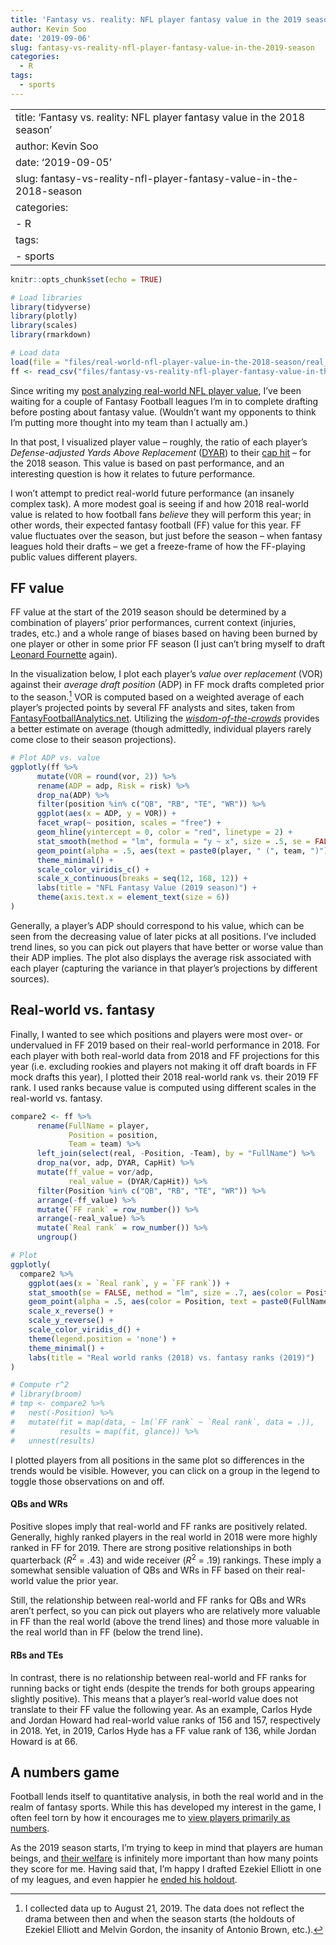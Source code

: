 ```yaml
---
title: 'Fantasy vs. reality: NFL player fantasy value in the 2019 season'
author: Kevin Soo
date: '2019-09-06'
slug: fantasy-vs-reality-nfl-player-fantasy-value-in-the-2019-season
categories:
  - R
tags:
  - sports
---
```

---
title: 'Fantasy vs. reality: NFL player fantasy value in the 2018 season'
author: Kevin Soo
date: '2019-09-05'
slug: fantasy-vs-reality-nfl-player-fantasy-value-in-the-2018-season
categories:
  - R
tags:
  - sports
---

```r
knitr::opts_chunk$set(echo = TRUE)

# Load libraries
library(tidyverse)
library(plotly)
library(scales)
library(rmarkdown)

# Load data
load(file = "files/real-world-nfl-player-value-in-the-2018-season/real_value_2018.Rda")
ff <- read_csv("files/fantasy-vs-reality-nfl-player-fantasy-value-in-the-2019-season/ffa_2019_data.csv")
```

Since writing my [post analyzing real-world NFL player value](https://casualinference.netlify.com/2019/08/19/real-world-nfl-player-value-in-the-2018-season/), I've been waiting for a couple of Fantasy Football leagues I'm in to complete drafting before posting about fantasy value. (Wouldn't want my opponents to think I'm putting more thought into my team than I actually am.)

In that post, I visualized player value -- roughly, the ratio of each player's *Defense-adjusted Yards Above Replacement* ([DYAR](https://www.footballoutsiders.com/info/methods#DYAR)) to their [cap hit](https://bleacherreport.com/articles/1665623-how-does-the-salary-cap-work-in-the-nfl) -- for the 2018 season. This value is based on past performance, and an interesting question is how it relates to future performance.

I won't attempt to predict real-world future performance (an insanely complex task). A more modest goal is seeing if and how 2018 real-world value is related to how football fans *believe* they will perform this year; in other words, their expected fantasy football (FF) value for this year. FF value fluctuates over the season, but just before the season -- when fantasy leagues hold their drafts -- we get a freeze-frame of how the FF-playing public values different players. 

## FF value

FF value at the start of the 2019 season should be determined by a combination of players' prior performances, current context (injuries, trades, etc.) and a whole range of biases based on having been burned by one player or other in some prior FF season (I just can't bring myself to draft [Leonard Fournette](https://blackandteal.com/2019/06/01/three-reasons-jaguars-rb-leonard-fournette-will-bounce-back/) again). 

In the visualization below, I plot each player's *value over replacement* (VOR) against their *average draft position* (ADP) in FF mock drafts completed prior to the season.[^1] VOR is computed based on a weighted average of each player's projected points by several FF analysts and sites, taken from [FantasyFootballAnalytics.net](https://fantasyfootballanalytics.net). Utilizing the [*wisdom-of-the-crowds*](https://en.wikipedia.org/wiki/Wisdom_of_the_crowd) provides a better estimate on average (though admittedly, individual players rarely come close to their season projections).

```r
# Plot ADP vs. value
ggplotly(ff %>% 
      mutate(VOR = round(vor, 2)) %>% 
      rename(ADP = adp, Risk = risk) %>% 
      drop_na(ADP) %>% 
      filter(position %in% c("QB", "RB", "TE", "WR")) %>% 
      ggplot(aes(x = ADP, y = VOR)) +
      facet_wrap(~ position, scales = "free") +
      geom_hline(yintercept = 0, color = "red", linetype = 2) +
      stat_smooth(method = "lm", formula = "y ~ x", size = .5, se = FALSE) +
      geom_point(alpha = .5, aes(text = paste0(player, " (", team, ")"), color = Risk)) +
      theme_minimal() +
      scale_color_viridis_c() +
      scale_x_continuous(breaks = seq(12, 168, 12)) +
      labs(title = "NFL Fantasy Value (2019 season)") +
      theme(axis.text.x = element_text(size = 6))
)
```


Generally, a player's ADP should correspond to his value, which can be seen from the decreasing value of later picks at all positions. I've included trend lines, so you can pick out players that have better or worse value than their ADP implies. The plot also displays the average risk associated with each player (capturing the variance in that player's projections by different sources).

## Real-world vs. fantasy

Finally, I wanted to see which positions and players were most over- or undervalued in FF 2019 based on their real-world performance in 2018. For each player with both real-world data from 2018 and FF projections for this year (i.e. excluding rookies and players not making it off draft boards in FF mock drafts this year), I plotted their 2018 real-world rank vs. their 2019 FF rank. I used ranks because value is computed using different scales in the real-world vs. fantasy. 

```r
compare2 <- ff %>% 
      rename(FullName = player,
             Position = position,
             Team = team) %>% 
      left_join(select(real, -Position, -Team), by = "FullName") %>% 
      drop_na(vor, adp, DYAR, CapHit) %>% 
      mutate(ff_value = vor/adp,
             real_value = (DYAR/CapHit)) %>% 
      filter(Position %in% c("QB", "RB", "TE", "WR")) %>% 
      arrange(-ff_value) %>% 
      mutate(`FF rank` = row_number()) %>%
      arrange(-real_value) %>% 
      mutate(`Real rank` = row_number()) %>% 
      ungroup()

# Plot
ggplotly(
  compare2 %>% 
    ggplot(aes(x = `Real rank`, y = `FF rank`)) +
    stat_smooth(se = FALSE, method = "lm", size = .7, aes(color = Position)) +
    geom_point(alpha = .5, aes(color = Position, text = paste0(FullName, " (", Team, ")"))) +
    scale_x_reverse() + 
    scale_y_reverse() +
    scale_color_viridis_d() +
    theme(legend.position = 'none') +
    theme_minimal() +
    labs(title = "Real world ranks (2018) vs. fantasy ranks (2019)")
)

# Compute r^2
# library(broom)
# tmp <- compare2 %>% 
#   nest(-Position) %>% 
#   mutate(fit = map(data, ~ lm(`FF rank` ~ `Real rank`, data = .)),
#          results = map(fit, glance)) %>% 
#   unnest(results)
```

I plotted players from all positions in the same plot so differences in the trends would be visible. However, you can click on a group in the legend to toggle those observations on and off.

#### QBs and WRs

Positive slopes imply that real-world and FF ranks are positively related. Generally, highly ranked players in the real world in 2018 were more highly ranked in FF for 2019. There are strong positive relationships in both quarterback (*R*^2^ = .43) and wide receiver (*R*^2^ = .19) rankings. These imply a somewhat sensible valuation of QBs and WRs in FF based on their real-world value the prior year.

Still, the relationship between real-world and FF ranks for QBs and WRs aren't perfect, so you can pick out players who are relatively more valuable in FF than the real world (above the trend lines) and those more valuable in the real world than in FF (below the trend line). 

#### RBs and TEs

In contrast, there is no relationship between real-world and FF ranks for running backs or tight ends (despite the trends for both groups appearing slightly positive). This means that a player's real-world value does not translate to their FF value the following year. As an example, Carlos Hyde and Jordan Howard had real-world value ranks of 156 and 157, respectively in 2018. Yet, in 2019, Carlos Hyde has a FF value rank of 136, while Jordan Howard is at 66.

## A numbers game

Football lends itself to quantitative analysis, in both the real world and in the realm of fantasy sports. While this has developed my interest in the game, I often feel torn by how it encourages me to [view players primarily as numbers](https://www.washingtonpost.com/news/made-by-history/wp/2017/09/10/the-dark-side-of-fantasy-football/). 

As the 2019 season starts, I'm trying to keep in mind that players are human beings, and [their welfare](https://www.theatlantic.com/sponsored/prudential-against-the-grain/the-nfl-challenge-keeping-gladiators-safe/386/) is infinitely more important than how many points they score for me. Having said that, I'm happy I drafted Ezekiel Elliott in one of my leagues, and even happier he [ended his holdout](https://www.espn.com/nfl/story/_/id/27529067/jerry-jones-pays-ezekiel-elliott-cowboys-win-super-bowl).

[^1]: I collected data up to August 21, 2019. The data does not reflect the drama between then and when the season starts (the holdouts of Ezekiel Elliott and Melvin Gordon, the insanity of Antonio Brown, etc.).